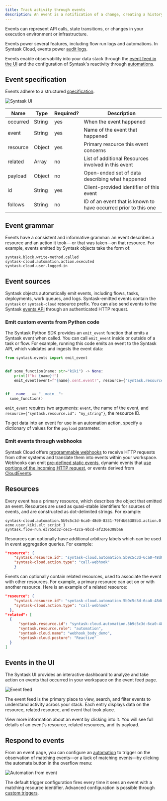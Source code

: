 ```yaml
---
title: Track activity through events
description: An event is a notification of a change, creating a history of activity in your stack.
---
```


Events can represent API calls, state transitions, or changes in your execution environment or infrastructure.

Events power several features, including flow run logs and automations.
In Syntask Cloud, events power [audit logs](/3.0/manage/cloud/manage-users/audit-logs/).

Events enable observability into your data stack through the [event feed in the UI](#events-in-the-cloud-ui) and the 
configuration of Syntask's reactivity through [automations](/3.0/automate/events/automations-triggers/).

## Event specification

Events adhere to a structured [specification](https://app.syntask.cloud/api/docs#tag/Events).

![Syntask UI](/3.0/img/ui/event-spec.png)

| Name     | Type   | Required? | Description                                                          |
| -------- | ------ | --------- | -------------------------------------------------------------------- |
| occurred | String | yes       | When the event happened                                              |
| event    | String | yes       | Name of the event that happened                                  |
| resource | Object | yes       | Primary resource this event concerns                             |
| related  | Array  | no        | List of additional Resources involved in this event                |
| payload  | Object | no        | Open-ended set of data describing what happened                   |
| id       | String | yes       | Client-provided identifier of this event                         |
| follows  | String | no        | ID of an event that is known to have occurred prior to this one |

## Event grammar

Events have a consistent and informative grammar: an event describes a resource and an action it took—
or that was taken—on that resource. For example, events emitted by Syntask objects take the form of:

```
syntask.block.write-method.called
syntask-cloud.automation.action.executed
syntask-cloud.user.logged-in
```

## Event sources

Syntask objects automatically emit events, including flows, tasks, deployments, work queues, and logs. 
Syntask-emitted events contain the `syntask` or `syntask-cloud` resource prefix. 
You can also send events to the Syntask 
[events API](https://app.syntask.cloud/api/docs#tag/Events) through an authenticated HTTP request.

### Emit custom events from Python code

The Syntask Python SDK provides an `emit_event` function that emits a Syntask event when called. You can call 
`emit_event` inside or outside of a task or flow. For example, running this code emits an event to the Syntask API, which validates and ingests the event data:

```python
from syntask.events import emit_event


def some_function(name: str="kiki") -> None:
    print(f"hi {name}!")
    emit_event(event=f"{name}.sent.event!", resource={"syntask.resource.id": f"coder.{name}"})


if __name__ == "__main__":
  some_function()
```

`emit_event` requires two arguments: `event`, the name of the event, and `resource={"syntask.resource.id": "my_string"}`, the resource ID.

To get data into an event for use in an automation action, specify a dictionary of values for the `payload` parameter. 

### Emit events through webhooks

Syntask Cloud offers [programmable webhooks](/3.0/automate/events/webhook-triggers/) to receive HTTP requests 
from other systems and translate them into events within your workspace. 
Webhooks can emit [pre-defined static events](/3.0/automate/events/webhook-triggers/#static-webhook-events), 
dynamic events that [use portions of the incoming HTTP request](/3.0/automate/events/webhook-triggers/#dynamic-webhook-events), or events derived from [CloudEvents](/3.0/automate/events/webhook-triggers/#accepting-cloudevents).

## Resources

Every event has a primary resource, which describes the object that emitted an event. 
Resources are used as quasi-stable identifiers for sources of events, and are constructed as dot-delimited strings. 
For example:

```
syntask-cloud.automation.5b9c5c3d-6ca0-48d0-8331-79f4b65385b3.action.0
acme.user.kiki.elt_script_1
syntask.flow-run.e3755d32-cec5-42ca-9bcd-af236e308ba6
```

Resources can optionally have additional arbitrary labels which can be used in event aggregation queries. 
For example:

```json
"resource": {
    "syntask.resource.id": "syntask-cloud.automation.5b9c5c3d-6ca0-48d0-8331-79f4b65385b3",
    "syntask-cloud.action.type": "call-webhook"
    }
```

Events can optionally contain related resources, used to associate the event with other resources.
For example, a primary resource can act on or with another resource. 
Here is an example of a related resource:

```json
"resource": {
    "syntask.resource.id": "syntask-cloud.automation.5b9c5c3d-6ca0-48d0-8331-79f4b65385b3.action.0",
    "syntask-cloud.action.type": "call-webhook"
  },
"related": [
  {
      "syntask.resource.id": "syntask-cloud.automation.5b9c5c3d-6ca0-48d0-8331-79f4b65385b3",
      "syntask.resource.role": "automation",
      "syntask-cloud.name": "webhook_body_demo",
      "syntask-cloud.posture": "Reactive"
  }
]
```

## Events in the UI

The Syntask UI provides an interactive dashboard to analyze and take action on events that occurred in your workspace on the event feed page.

![Event feed](/3.0/img/ui/event-feed.png)

The event feed is the primary place to view, search, and filter events to understand activity across your stack. 
Each entry displays data on the resource, related resource, and event that took place.

View more information about an event by clicking into it. You will see full details of an event's 
resource, related resources, and its payload.

## Respond to events

From an event page, you can configure an [automation](/3.0/automate/events/automations-triggers/) to trigger on 
the observation of matching events—or a lack of matching events—by clicking the automate button in the overflow menu:

![Automation from event](/3.0/img/ui/automation-from-event.png)

The default trigger configuration fires every time it sees an event with a matching resource identifier. 
Advanced configuration is possible through [custom triggers](/3.0/automate/events/custom-triggers/).
